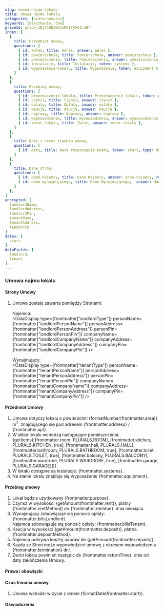 ```yaml
---
slug: umowa-najmu-lokalu
title: Umowa najmu lokalu
categories: [nieruchomosci]
keywords: [mieszkanie, dom]
priceId: price_1Njf5RDqWXJnMCTYyFQ1rdHf
index: [
  {
    title: Przedmiot umowy, 
    questions: [
      { id: adres, title: Adres, answer: adres }, 
      { id: powierzchnia, title: Powierzchnia, answer: powierzchnia }, 
      { id: pomieszczenia, title: Pomieszczenia, answer: pomieszczenia }, 
      { id: instalacje, title: Instalacje, token: systems }, 
      { id: wyposazenie-lokalu, title: Wyposażenie, token: equipment }
    ]
  },
  {
    title: Przebieg umowy, 
    questions: [
      { id: przeznaczenie-lokalu, title: Przeznaczenie lokalu, token: purpose },
      { id: czynsz, title: Czynsz, answer: czynsz }, 
      { id: oplaty, title: Oplaty, answer: oplaty }, 
      { id: kaucja, title: Kaucja, answer: kaucja },
      { id: naprawy, title: Naprawy, answer: naprawy }, 
      { id: wypowiedzenie, title: Wypowiedzenie, answer: wypowiedzenie }, 
      { id: zwrot-lokalu, title: Zwrot, answer: zwrot-lokalu },      
    ]
  },  
  {
    title: Daty i okres trwania umowy,
    questions: [
      { id: daty, title: Data rozpoczęcia najmu, token: start, type: date },
    ]
  },
  {
    title: Dane stron,
    questions: [
      { id: dane-najemcy, title: Dane Najemcy, answer: dane-najemcy, required: true },
      { id: dane-wynajmujacego, title: Dane Wynajmującego,  answer: dane-wynajmujacego, required: true },      
    ]
  },
]
encrypted: [
  landlordName,
  landlordAddress,
  landlordPin,
  tenantName,
  tenantAddress,
  tenantPin
]
dates: [
  start
]
dataFields: [
  landlord,
  tenant
]
---
```


### Umowa najmu lokalu

#### Strony Umowy

1. Umowa zostaje zawarta pomiędzy Stronami:
    <br /><br />
    Najemca:
    <br />
    <DataDisplay
      type={frontmatter["landlordType"]}
      personName={frontmatter["landlordPersonName"]}
      personAddress={frontmatter["landlordPersonAddress"]}
      personPin={frontmatter["landlordPersonPin"]}
      companyName={frontmatter["landlordCompanyName"]}
      companyAddress={frontmatter["landlordCompanyAddress"]}
      companyPin={frontmatter["landlordCompanyPin"]}
    />
    <br /><br />
    Wynajmujący:
    <br />
    <DataDisplay
      type={frontmatter["tenantType"]}
      personName={frontmatter["tenantPersonName"]}
      personAddress={frontmatter["tenantPersonAddress"]}
      personPin={frontmatter["tenantPersonPin"]}
      companyName={frontmatter["tenantCompanyName"]}
      companyAddress={frontmatter["tenantCompanyAddress"]}
      companyPin={frontmatter["tenantCompanyPin"]}
    />

#### Przedmiot Umowy

  1. Umowa dotyczy lokalu o powierzchni {formatNumber(frontmatter.area)} m<sup>2</sup>, znajdującego się pod adresem {frontmatter.address} / {frontmatter.apt}.
  1. W skład lokalu wchodzą następujące pomieszczenia: {getItems([[frontmatter.room, PLURALS.ROOM], [frontmatter.kitchen, PLURALS.KITCHEN, true], [frontmatter.hall, PLURALS.HALL], [frontmatter.bathroom, PLURALS.BATHROOM, true], [frontmatter.toilet, PLURALS.TOILET, true], [frontmatter.balcony, PLURALS.BALCONY], [frontmatter.wardrobe, PLURALS.WARDROBE, true], [frontmatter.garage, PLURALS.GARAGE]])}.
  1. W lokalu dostępne są instalacje: {frontmatter.systems}.
  1. Na stanie lokalu znajduje się wyposażenie {frontmatter.equipment}.

#### Przebieg umowy
   
  1. Lokal będzie użytkowany {frontmatter.purpose}.
  1. Czynsz w wysokości {getAmount(frontmatter.rent)}, płatny {frontmatter.rentMethod} do {frontmatter.rentdue}. dnia miesiąca.      
  1. Wynajmujący zobowiązuje się ponosić opłaty: {frontmatter.billsLandlord}.<br/>
    Najemca zobowiązuje się ponosić opłaty: {frontmatter.billsTenant}.
  1. Kaucja w wysokości {getAmount(frontmatter.deposit)}, płatna {frontmatter.depositMethod}.
  1. Najemca pokrywa koszty napraw do {getAmount(frontmatter.repairs)}.      
  1. Każda ze Stron może wypowiedzieć umowę z okresem wypowiedzenia {frontmatter.termination} dni.
  1. Zwrot lokalu powinien nastąpić do {frontmatter.returnTime}. dnia od daty zakończenia Umowy.

#### Prawa i obowiązki

#### Czas trwania umowy
  1. Umowa wchodzi w życie z dniem {formatDate(frontmatter.start)}.

#### Oświadczenia
